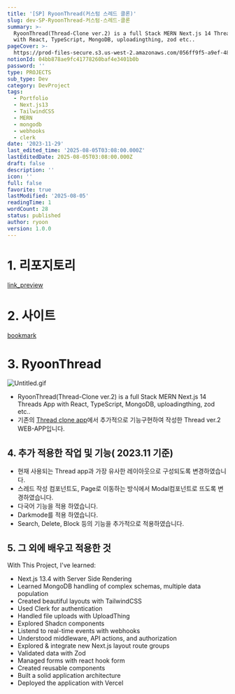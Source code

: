```yaml
---
title: '[SP] RyoonThread(커스텀 스레드 클론)'
slug: dev-SP-RyoonThread-커스텀-스레드-클론
summary: >-
  RyoonThread(Thread-Clone ver.2) is a full Stack MERN Next.js 14 Threads App
  with React, TypeScript, MongoDB, uploadingthing, zod etc..
pageCover: >-
  https://prod-files-secure.s3.us-west-2.amazonaws.com/056ff9f5-a9ef-486f-8acb-9eef51d06a2d/7e4e71ef-7bd8-40c1-9c30-c0d09f2560ec/%E1%84%89%E1%85%B3%E1%84%8F%E1%85%B3%E1%84%85%E1%85%B5%E1%86%AB%E1%84%89%E1%85%A3%E1%86%BA_2023-12-04_%E1%84%8B%E1%85%A9%E1%84%92%E1%85%AE_1.28.26.png?X-Amz-Algorithm=AWS4-HMAC-SHA256&X-Amz-Content-Sha256=UNSIGNED-PAYLOAD&X-Amz-Credential=ASIAZI2LB4665KNYKHHY%2F20250805%2Fus-west-2%2Fs3%2Faws4_request&X-Amz-Date=20250805T031001Z&X-Amz-Expires=3600&X-Amz-Security-Token=IQoJb3JpZ2luX2VjEBoaCXVzLXdlc3QtMiJHMEUCIEIFY4pg2LG%2FvGY4KmTeEOCNGlSWIgxz%2Ffjw5NCaDELWAiEA%2BOVWStcXqfCbmYYNDM8RBh4OdEInQAzW9G%2FgacVj75kq%2FwMIUxAAGgw2Mzc0MjMxODM4MDUiDK5iuoRL6OhExFJUqSrcA2upEhTS5cP%2Fii8htb3XJDI41pxg8MwLlU6yGrC4bkxNIbrplYjwfHCkyQMwnF3NxkvMl1%2B8QuiLPg6IsEo1aubpll63XXInRrNsiSvfyZdS4nW%2B8GRepd%2FGY8JiQKrGJpK3HogBzge5nAQmxs9bY%2BGOwiviLlV%2F840RFU38fZELVZIAJgeni3tFgp8qu1FXqcqAX%2BBXs3uNF12xdTxkZut6Tltr2K19Z%2FXyZ3Tb85ucOHshVS%2B9Z%2Bfu0wrs8ojw4RalmPo%2BKM7STP4B4sV2iGJSLqSASZ3yS1KZ9NDZyROiJra5ADHCabLI55bRIuNvi2%2FQG6KKLG7VPEG21ymrHwysU1cfTVE%2Fx5Awj7Rdr9dV%2Bkhr7dYzMukZUz1KvYMo2Zd2zmu%2FKsynwVmv9XN4Y%2F1B%2BBq%2FukgIe4BtmnO8JGnsEkrJLwkqFAHcX68lHn6Bk%2FeDkhwSZgDBfaIQ8jt%2FVjaUzZZk53kJer3KZJUhQAOTnyG7BI2kim9z6BWIqoVgA85RQunllKd6XfawHubUxkhY52KWIcQb7DHQJNzXWx9p33n7N0pnq%2FVbXS%2FRbuB4bzt7hlNBkdrGqZ40Fcmy4GPIQRhQH1qme0aH663KAYPO3DjLASYhvXIwbYPNMNnKxcQGOqUBnGamFBS50r%2F49jLN9XKCfQg4AB4Y52sO0akGIXan77Exlq0B7mvINKqS8wCwb3Uy73XGgUlGodTf7Yr%2BzTSw6sbgtmZZn0TUD6mQwsrtwTFKKY1vXcLXs5VHsht6uzlFLLlwGdyPXJawekCMtuUa7NX2g%2Fwzm9lbX%2FtQ006197J86NbkQ1P5VjcAdFVbEJG71ijRF0evDBGBBmIJfZOHHgo52M%2BD&X-Amz-Signature=092c01a2322cf24b8c752f4a06ddfc9ed4ef8142a1344a798c48ad39a0ca545c&X-Amz-SignedHeaders=host&x-amz-checksum-mode=ENABLED&x-id=GetObject
notionId: 04bb878ae9fc41778260baf4e3401b0b
password: ''
type: PROJECTS
sub_type: Dev
category: DevProject
tags:
  - Portfolio
  - Next.js13
  - TailwindCSS
  - MERN
  - mongodb
  - webhooks
  - clerk
date: '2023-11-29'
last_edited_time: '2025-08-05T03:08:00.000Z'
lastEditedDate: 2025-08-05T03:08:00.000Z
draft: false
description: ''
icon: ''
full: false
favorite: true
lastModified: '2025-08-05'
readingTime: 1
wordCount: 28
status: published
author: ryoon
version: 1.0.0
---
```


# 1. 리포지토리


[link_preview](https://github.com/ryoon-with-wisdomtrees/RyoonThread)


# 2. 사이트


[bookmark](https://thread-inspired-clone-with-ryoon.vercel.app/sign-in)


# 3. RyoonThread


![Untitled.gif](https://prod-files-secure.s3.us-west-2.amazonaws.com/056ff9f5-a9ef-486f-8acb-9eef51d06a2d/0baf21a5-4108-40f7-8e9e-f7bd138336b2/Untitled.gif?X-Amz-Algorithm=AWS4-HMAC-SHA256&X-Amz-Content-Sha256=UNSIGNED-PAYLOAD&X-Amz-Credential=ASIAZI2LB466SLMOHTFA%2F20250805%2Fus-west-2%2Fs3%2Faws4_request&X-Amz-Date=20250805T031052Z&X-Amz-Expires=3600&X-Amz-Security-Token=IQoJb3JpZ2luX2VjEBoaCXVzLXdlc3QtMiJIMEYCIQDBWGJR4bP20qjV%2BSLrBkSFkNLHI5Vfjs9EnZTv2smgtAIhAN3isjHAPmaLz%2FQnGVHzDqWrSNhIr2SJxZqNWptbA62oKv8DCFMQABoMNjM3NDIzMTgzODA1IgxYG%2BFGRi3PHu9BY0wq3APvbwsoMCQuENuDn%2B%2BcYn2TOYJP3r7OTKoojk6R1Wu%2BTpuxxqjuHw2lxiMjAJi33cj%2FKPRvS1ZzBrQk7J9xGcsSdA9t1vTXyAd2gxxSSd6002i1DgCY%2BFxFhy8rgMFup51nLHSE%2BMsq0WZVDWeAQwTzLjydV9dN8XSiDK1hxHraNwRQR8wFpgZ4xRTAmwytogYKH48YhsDxQjDtJx%2B1%2BpeKBbEBVB0J%2BXJKGoB%2Fvjp2cAuDdznInk%2F8aVP8km9bO%2B9DBnjZKhiQjJ%2BWnKd6eGnx5sdQUrIuE%2B8scD6Ty40cLfsLh79UMa9WC%2B%2FUfgQ14UbjtQQo4hdpjKvzH8MQMusMwLDS910Reqjud6hLcR1ki8YPob2u4Wm8Dint7Z6Wr4NeSdEbSyzOMZdyixETEgHS4KPpJ7hWlYda3TXcxp10dg8JQ50xofEyO59fvOZVEGVDOdv3oAr0SB7llXfdWOUi2Q4S%2Fj0sEGN4o9uFexdgI8CczZj5gxHRpaCq6xmobQcQg06hEt1rUSl%2F7wdOBpsSDhMN3LT6TEJ4O8LRIwZuTA0Bg6S%2BlEUukZNtbYtb6tvN5YR092v4iuz0DOIvPIIgC50GcKYuaEAwurxGJ0N4KwfLjovZ7NoeWDOqzDDbysXEBjqkAbzii1VhUfmvr%2FODSxC3pgGKVsC55izLl9kKEYtNB17I4QoYj7DSS5LMnD%2Fi7HvdxolBoC4g7IR6a7ZhI9mVS46CqQ8rj3oEQYpDnG%2BVUwtGkqCbeegvXrc5NBN1L5vDKu0P3g0MwZOyBvtJDXJH4lmhFrett9RpzTrp135GIY7PdPpKugMu6zKBX3PTBl%2FUd7cWxtHNIQLo3VBEhmAMzP5CBEJY&X-Amz-Signature=1584bb6e3e266c4410ecd80afaccf3d31734de22fd1c885e648f97631fa9cf5a&X-Amz-SignedHeaders=host&x-amz-checksum-mode=ENABLED&x-id=GetObject)

- RyoonThread(Thread-Clone ver.2) is a full Stack MERN Next.js 14 Threads App with React, TypeScript, MongoDB, uploadingthing, zod etc..
- 기존의 [Thread clone app](https://threads-ryoon.vercel.app/)에서 추가적으로 기능구현하여 작성한 Thread ver.2 WEB-APP입니다.

## 4. 추가 적용한 작업 및 기능( 2023.11 기준)

- 현재 사용되는 Thread app과 가장 유사한 레이아웃으로 구성되도록 변경하였습니다.
- 스레드 작성 컴포넌트도, Page로 이동하는 방식에서 Modal컴포넌트로 뜨도록 변경하였습니다.
- 다국어 기능을 적용 하였습니다.
- Darkmode를 적용 하였습니다.
- Search, Delete, Block 등의 기능을 추가적으로 적용하였습니다.

## 5. 그 외에 배우고 적용한 것


With This Project, I've learned:

- Next.js 13.4 with Server Side Rendering
- Learned MongoDB handling of complex schemas, multiple data population
- Created beautiful layouts with TailwindCSS
- Used Clerk for authentication
- Handled file uploads with UploadThing
- Explored Shadcn components
- Listend to real-time events with webhooks
- Understood middleware, API actions, and authorization
- Explored & integrate new Next.js layout route groups
- Validated data with Zod
- Managed forms with react hook form
- Created reusable components
- Built a solid application architecture
- Deployed the application with Vercel
